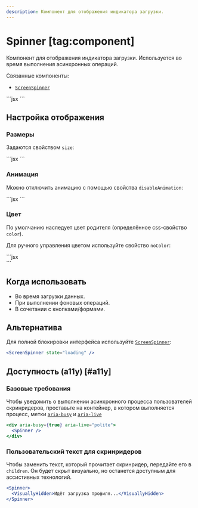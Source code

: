 ```yaml
---
description: Компонент для отображения индикатора загрузки.
---
```


<Overview group="feedback">

# Spinner [tag:component]

Компонент для отображения индикатора загрузки. Используется во время выполнения асинхронных операций.

Связанные компоненты:

- [`ScreenSpinner`](/components/screen-spinner)

</Overview>

<Playground>
  ```jsx
  <Spinner />
  ```
</Playground>

## Настройка отображения

### Размеры

Задаются свойством `size`:

<Playground aria-busy={true} aria-live="polite">
  ```jsx
  <Spinner size="xl" />
  <Spinner size="l" />
  <Spinner size="m" />
  <Spinner size="s" />
  ```
</Playground>

### Анимация

Можно отключить анимацию с помощью свойства `disableAnimation`:

<Playground>
  ```jsx
  <Spinner disableAnimation />
  ```
</Playground>

### Цвет

По умолчанию наследует цвет родителя (определённое css-свойство `color`).

Для ручного управления цветом используйте свойство `noColor`:

<Playground>
  ```jsx
  <div style={{ color: '#FF0000' }}>
    <Spinner noColor />
  </div>
  ```
</Playground>

## Когда использовать

- Во время загрузки данных.
- При выполнении фоновых операций.
- В сочетании с кнопками/формами.

## Альтернатива

Для полной блокировки интерфейса используйте [`ScreenSpinner`](/components/screen-spinner):

```jsx
<ScreenSpinner state="loading" />
```

## Доступность (a11y) [#a11y]

### Базовые требования

Чтобы уведомить о выполнении асинхронного процесса пользователей скринридеров, проставьте на контейнер,
в котором выполняется процесс, метки [`aria-busy`](https://doka.guide/a11y/aria-busy/) и [`aria-live`](https://doka.guide/a11y/aria-live/)

```jsx
<div aria-busy={true} aria-live="polite">
  <Spinner />
</div>
```

### Пользовательский текст для скринридеров

Чтобы заменить текст, который прочитает скринридер, передайте его в `children`.
Он будет скрыт визуально, но останется доступным для ассистивных технологий.

```jsx
<Spinner>
  <VisuallyHidden>Идёт загрузка профиля...</VisuallyHidden>
</Spinner>
```

